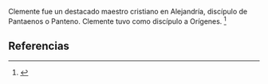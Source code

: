 Clemente fue un destacado maestro cristiano en Alejandría, discípulo de Pantaenos o Panteno. Clemente tuvo como discípulo a Orígenes. <ref>{{lib|LU|195|3|10}}</ref> 

== Referencias ==
<references />
